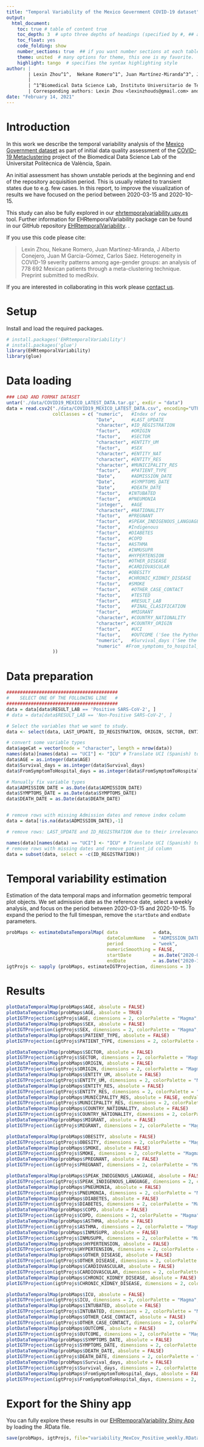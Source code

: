 ```yaml
---
title: "Temporal Variability of the Mexico Government COVID-19 dataset"
output: 
  html_document:
    toc: true # table of content true
    toc_depth: 3  # upto three depths of headings (specified by #, ## and ###)
    toc_float: yes
    code_folding: show
    number_sections: true  ## if you want number sections at each table header
    theme: united  # many options for theme, this one is my favorite.
    highlight: tango  # specifies the syntax highlighting style
author: |
        | Lexin Zhou^1^,  Nekane Romero^1^, Juan Martínez-Miranda^3^, J Alberto Conejero^2^, Juan M García-Gómez^1^, Carlos Sáez^1^
        | 
        | ^1^Biomedical Data Science Lab, Instituto Universitario de Tecnologías de la Información y Comunicaciones (ITACA), Universitat Politècnica de València (UPV), Camino de Vera s/n, Valencia 46022, España. ^2^Instituto Universitario de Matemática Pura y Aplicada (IUMPA), Universitat Politécnica de València, Valencia, Spain. ^3^CONACyT - Centro de Investigación Científica y de Educación Superior de Ensenada - CICESE-UT3, Mexico.
        | Corresponding authors: Lexin Zhou <lexinzhouds@gmail.com> and Carlos Sáez <carsaesi@upv.es>
date: "February 14, 2021"
---
```


# Introduction

In this work we describe the temporal variability analysis of the [Mexico Government dataset](https://www.gob.mx/salud/documentos/datos-abiertos-152127) as part of initial data quality assessment of the [COVID-19 Metaclustering](https://github.com/bdslab-upv/covid19-metaclustering) project of the Biomedical Data Science Lab of the Universitat Politècnica de València, Spain.

An initial assessment has shown unstable periods at the beginning and end of the repository acquisition period. This is usually related to transient states due to e.g. few cases. In this report, to improve the visualization of results we have focused on the period between 2020-03-15 and 2020-10-15.

This study can also be fully explored in our [ehrtemporalvariability.upv.es](http://ehrtemporalvariability.upv.es/) tool. Further information for EHRtemporalVariability package can be found in our GitHub repository [EHRtemporalVariability](https://github.com/hms-dbmi/EHRtemporalVariability).  .

If you use this code please cite:

<blockquote style='font-size:14px'>Lexin Zhou, Nekane Romero, Juan Martínez-Miranda, J Alberto Conejero, Juan M García-Gómez, Carlos Sáez. Heterogeneity in COVID-19 severity patterns among age-gender groups: an analysis of 778 692 Mexican patients through a meta-clustering technique. Preprint submitted to medRxiv. </blockquote>

If you are interested in collaborating in this work please [contact us](mailto:carsaesi@upv.es).

# Setup
Install and load the required packages.
```r
# install.packages('EHRtemporalVariability')
# install.packages('glue')
library(EHRtemporalVariability)
library(glue)
```

# Data loading
```r
### LOAD AND FORMAT DATASET 
untar('./data/COVID19_MEXICO_LATEST_DATA.tar.gz', exdir = "data")
data = read.csv2("./data/COVID19_MEXICO_LATEST_DATA.csv", encoding="UTF-8", sep = ",", header = TRUE, na.strings = "", stringsAsFactors = FALSE,dec=".",
                 colClasses = c( "numeric",   #Index of row
                                 "Date",      #LAST_UPDATE
                                 "character", #ID_REGISTRATION
                                 "factor",    #ORIGIN
                                 "factor",    #SECTOR
                                 "character", #ENTITY_UM
                                 "factor",    #SEX
                                 "character", #ENTITY_NAT
                                 "character", #ENTITY_RES
                                 "character", #MUNICIPALITY_RES
                                 "factor",    #PATIENT_TYPE
                                 "Date",      #ADMISSION_DATE
                                 "Date",      #SYMPTOMS_DATE
                                 "Date",      #DEATH_DATE
                                 "factor",   #INTUBATED
                                 "factor",   #PNEUMONIA
                                 "integer",   #AGE
                                 "character", #NATIONALITY
                                 "factor",   #PREGNANT
                                 "factor",   #SPEAK_INDIGENOUS_LANGUAGE
                                 "factor",   #Indigenous
                                 "factor",   #DIABETES
                                 "factor",   #COPD
                                 "factor",   #ASTHMA
                                 "factor",   #INMUSUPR
                                 "factor",   #HYPERTENSION
                                 "factor",   #OTHER_DISEASE
                                 "factor",   #CARDIOVASCULAR
                                 "factor",   #OBESITY 
                                 "factor",   #CHRONIC_KIDNEY_DISEASE
                                 "factor",   #SMOKE
                                 "factor",    #OTHER_CASE_CONTACT
                                 "factor",    #TESTED
                                 "factor",    #RESULT_LAB
                                 "factor",    #FINAL_CLASIFICATION
                                 "factor",    #MIGRANT
                                 "character", #COUNTRY_NATIONALITY
                                 "character", #COUNTRY_ORIGIN
                                 "factor",    #UCI
                                 "factor",    #OUTCOME ('See the Python notebook')
                                 "numeric",   #Survival_days ('See the Python notebook')
                                 "numeric"  #From_symptoms_to_hospital_days ('See the Python notebook')
                 ))  

```

# Data preparation

```r
#########################################
#    SELECT ONE OF THE FOLLOWING LINE   #
#########################################
data = data[data$RESULT_LAB == 'Positive SARS-CoV-2', ]
# data = data[data$RESULT_LAB == 'Non-Positive SARS-CoV-2', ] 

# Select the variables that we want to study.
data <- select(data, LAST_UPDATE, ID_REGISTRATION, ORIGIN, SECTOR, ENTITY_UM,ENTITY_NAT,ENTITY_RES,MUNICIPALITY_RES, NATIONALITY, MIGRANT,COUNTRY_NATIONALITY, COUNTRY_ORIGIN,SEX, AGE, OBESITY, SMOKE, PREGNANT, SPEAK_INDIGENOUS_LANGUAGE, PATIENT_TYPE, ADMISSION_DATE, SYMPTOMS_DATE, DEATH_DATE,PNEUMONIA, DIABETES, COPD, ASTHMA, INMUSUPR, HYPERTENSION, CARDIOVASCULAR, CHRONIC_KIDNEY_DISEASE, OTHER_DISEASE, UCI, INTUBATED, OUTCOME, Survival_days, FromSymptomToHospital_days,OTHER_CASE_CONTACT)

# convert some variable types
data$ageCat = vector(mode = "character", length = nrow(data))
names(data)[names(data) == "UCI"] <- "ICU" # Translate UCI (Spanish) to ICU (Intensive Care Unit)
data$AGE = as.integer(data$AGE)
data$Survival_days = as.integer(data$Survival_days)
data$FromSymptomToHospital_days = as.integer(data$FromSymptomToHospital_days)

# Manually fix variable types
data$ADMISSION_DATE = as.Date(data$ADMISSION_DATE)
data$SYMPTOMS_DATE = as.Date(data$SYMPTOMS_DATE)
data$DEATH_DATE = as.Date(data$DEATH_DATE)


# remove rows with missing Admission dates and remove index column
data = data[!is.na(data$ADMISSION_DATE),-1]

# remove rows: LAST_UPDATE and ID_REGISTRATION due to their irrelevance

names(data)[names(data) == "UCI"] <- "ICU" # Translate UCI (Spanish) to ICU (Intensive Care Unit)
# remove rows with missing dates and remove patient_id column
data = subset(data, select = -c(ID_REGISTRATION))
```

# Temporal variability estimation
Estimation of the data temporal maps and information geometric temporal plot objects. We set admission date as the reference date, select a weekly analysis, and focus on the period between 2020-03-15 and 2020-10-15. To expand the period to the full timespan, remove the `startDate` and `endDate` parameters.
```r
probMaps <- estimateDataTemporalMap( data             = data, 
                                     dateColumnName   = "ADMISSION_DATE", 
                                     period           = "week",
                                     numericSmoothing = FALSE,
                                     startDate        = as.Date("2020-03-15"),
                                     endDate          = as.Date("2020-10-15"))
igtProjs <- sapply (probMaps, estimateIGTProjection, dimensions = 3)

```

# Results
```r
plotDataTemporalMap(probMaps$AGE, absolute = FALSE)
plotDataTemporalMap(probMaps$AGE, absolute = TRUE)
plotIGTProjection(igtProjs$AGE, dimensions = 2, colorPalette = "Magma", trajectory = TRUE)
plotDataTemporalMap(probMaps$SEX, absolute = FALSE)
plotIGTProjection(igtProjs$SEX, dimensions = 2, colorPalette = "Magma", trajectory = TRUE)
plotDataTemporalMap(probMaps$PATIENT_TYPE, absolute = FALSE)
plotIGTProjection(igtProjs$PATIENT_TYPE, dimensions = 2, colorPalette = "Magma", trajectory = TRUE)

plotDataTemporalMap(probMaps$SECTOR, absolute = FALSE)
plotIGTProjection(igtProjs$SECTOR, dimensions = 2, colorPalette = "Magma", trajectory = TRUE)
plotDataTemporalMap(probMaps$ORIGIN, absolute = FALSE)
plotIGTProjection(igtProjs$ORIGIN, dimensions = 2, colorPalette = "Magma", trajectory = TRUE)
plotDataTemporalMap(probMaps$ENTITY_UM, absolute = FALSE)
plotIGTProjection(igtProjs$ENTITY_UM, dimensions = 2, colorPalette = "Magma", trajectory = TRUE)
plotDataTemporalMap(probMaps$ENTITY_RES, absolute = FALSE)
plotIGTProjection(igtProjs$ENTITY_RES, dimensions = 2, colorPalette = "Magma", trajectory = TRUE)
plotDataTemporalMap(probMaps$MUNICIPALITY_RES, absolute = FALSE, endValue = 30)
plotIGTProjection(igtProjs$MUNICIPALITY_RES, dimensions = 2, colorPalette = "Magma", trajectory = TRUE)
plotDataTemporalMap(probMaps$COUNTRY_NATIONALITY, absolute = FALSE)
plotIGTProjection(igtProjs$COUNTRY_NATIONALITY, dimensions = 2, colorPalette = "Magma", trajectory = TRUE)
plotDataTemporalMap(probMaps$MIGRANT, absolute = FALSE)
plotIGTProjection(igtProjs$MIGRANT, dimensions = 2, colorPalette = "Magma", trajectory = TRUE)

plotDataTemporalMap(probMaps$OBESITY, absolute = FALSE)
plotIGTProjection(igtProjs$OBESITY, dimensions = 2, colorPalette = "Magma", trajectory = TRUE)
plotDataTemporalMap(probMaps$SMOKE, absolute = FALSE)
plotIGTProjection(igtProjs$SMOKE, dimensions = 2, colorPalette = "Magma", trajectory = TRUE)
plotDataTemporalMap(probMaps$PREGNANT, absolute = FALSE)
plotIGTProjection(igtProjs$PREGNANT, dimensions = 2, colorPalette = "Magma", trajectory = TRUE)

plotDataTemporalMap(probMaps$SPEAK_INDIGENOUS_LANGUAGE, absolute = FALSE)
plotIGTProjection(igtProjs$SPEAK_INDIGENOUS_LANGUAGE, dimensions = 2, colorPalette = "Magma", trajectory = TRUE)
plotDataTemporalMap(probMaps$PNEUMONIA, absolute = FALSE)
plotIGTProjection(igtProjs$PNEUMONIA, dimensions = 2, colorPalette = "Magma", trajectory = TRUE)
plotDataTemporalMap(probMaps$DIABETES, absolute = FALSE)
plotIGTProjection(igtProjs$DIABETES, dimensions = 2, colorPalette = "Magma", trajectory = TRUE)
plotDataTemporalMap(probMaps$COPD, absolute = FALSE)
plotIGTProjection(igtProjs$COPD, dimensions = 2, colorPalette = "Magma", trajectory = TRUE)
plotDataTemporalMap(probMaps$ASTHMA, absolute = FALSE)
plotIGTProjection(igtProjs$ASTHMA, dimensions = 2, colorPalette = "Magma", trajectory = TRUE)
plotDataTemporalMap(probMaps$INMUSUPR, absolute = FALSE)
plotIGTProjection(igtProjs$INMUSUPR, dimensions = 2, colorPalette = "Magma", trajectory = TRUE)
plotDataTemporalMap(probMaps$HYPERTENSION, absolute = FALSE)
plotIGTProjection(igtProjs$HYPERTENSION, dimensions = 2, colorPalette = "Magma", trajectory = TRUE)
plotDataTemporalMap(probMaps$OTHER_DISEASE, absolute = FALSE)
plotIGTProjection(igtProjs$OTHER_DISEASE, dimensions = 2, colorPalette = "Magma", trajectory = TRUE)
plotDataTemporalMap(probMaps$CARDIOVASCULAR, absolute = FALSE)
plotIGTProjection(igtProjs$CARDIOVASCULAR, dimensions = 2, colorPalette = "Magma", trajectory = TRUE)
plotDataTemporalMap(probMaps$CHRONIC_KIDNEY_DISEASE, absolute = FALSE)
plotIGTProjection(igtProjs$CHRONIC_KIDNEY_DISEASE, dimensions = 2, colorPalette = "Magma", trajectory = TRUE)

plotDataTemporalMap(probMaps$ICU, absolute = FALSE)
plotIGTProjection(igtProjs$ICU, dimensions = 2, colorPalette = "Magma", trajectory = TRUE)
plotDataTemporalMap(probMaps$INTUBATED, absolute = FALSE)
plotIGTProjection(igtProjs$INTUBATED, dimensions = 2, colorPalette = "Magma", trajectory = TRUE)
plotDataTemporalMap(probMaps$OTHER_CASE_CONTACT, absolute = FALSE)
plotIGTProjection(igtProjs$OTHER_CASE_CONTACT, dimensions = 2, colorPalette = "Magma", trajectory = TRUE)
plotDataTemporalMap(probMaps$OUTCOME, absolute = FALSE)
plotIGTProjection(igtProjs$OUTCOME, dimensions = 2, colorPalette = "Magma", trajectory = TRUE)
plotDataTemporalMap(probMaps$SYMPTOMS_DATE, absolute = FALSE)
plotIGTProjection(igtProjs$SYMPTOMS_DATE, dimensions = 2, colorPalette = "Magma", trajectory = TRUE)
plotDataTemporalMap(probMaps$DEATH_DATE, absolute = FALSE)
plotIGTProjection(igtProjs$DEATH_DATE, dimensions = 2, colorPalette = "Magma", trajectory = TRUE)
plotDataTemporalMap(probMaps$Survival_days, absolute = FALSE)
plotIGTProjection(igtProjs$Survival_days, dimensions = 2, colorPalette = "Magma", trajectory = TRUE)
plotDataTemporalMap(probMaps$FromSymptomToHospital_days, absolute = FALSE)
plotIGTProjection(igtProjs$FromSymptomToHospital_days, dimensions = 2, colorPalette = "Magma", trajectory = TRUE)
```

# Export for the Shiny app
You can fully explore these results in our [EHRtemporalVariability Shiny App](http://ehrtemporalvariability.upv.es/) by loading the .RData file.
```r
save(probMaps, igtProjs, file="variability_MexCov_Positive_weekly.RData")
```

